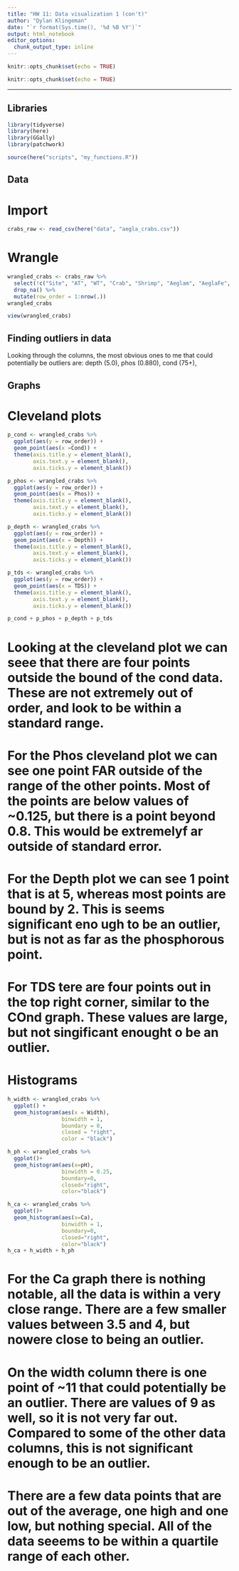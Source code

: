 ```yaml
---
title: "HW 11: Data visualization 1 (con't)"
author: "Dylan Klingeman"
date: "`r format(Sys.time(), '%d %B %Y')`"
output: html_notebook
editor_options: 
  chunk_output_type: inline
---
```


```r
knitr::opts_chunk$set(echo = TRUE)
```

```r
knitr::opts_chunk$set(echo = TRUE)
```
***
## Libraries
```r
library(tidyverse)
library(here)
library(GGally)
library(patchwork)
```

```r
source(here("scripts", "my_functions.R"))
```

## Data
# Import
```r
crabs_raw <- read_csv(here("data", "aegla_crabs.csv"))
```

# Wrangle

```r
wrangled_crabs <- crabs_raw %>% 
  select(!c("Site", "AT", "WT", "Crab", "Shrimp", "Aeglam", "AeglaFe", "AeglaFo")) %>% 
  drop_na() %>% 
  mutate(row_order = 1:nrow(.))
wrangled_crabs
```

```r
view(wrangled_crabs)
```

## Finding outliers in data

Looking through the columns, the most obvious ones to me that could potentially be outliers are: depth (5.0), phos (0.880), cond (75+), 

## Graphs

# Cleveland plots

```r
p_cond <- wrangled_crabs %>% 
  ggplot(aes(y = row_order)) + 
  geom_point(aes(x =Cond)) + 
  theme(axis.title.y = element_blank(), 
        axis.text.y = element_blank(), 
        axis.ticks.y = element_blank())

p_phos <- wrangled_crabs %>% 
  ggplot(aes(y = row_order)) + 
  geom_point(aes(x = Phos)) + 
  theme(axis.title.y = element_blank(), 
        axis.text.y = element_blank(), 
        axis.ticks.y = element_blank())

p_depth <- wrangled_crabs %>% 
  ggplot(aes(y = row_order)) + 
  geom_point(aes(x = Depth)) + 
  theme(axis.title.y = element_blank(), 
        axis.text.y = element_blank(), 
        axis.ticks.y = element_blank())

p_tds <- wrangled_crabs %>% 
  ggplot(aes(y = row_order)) + 
  geom_point(aes(x = TDS)) + 
  theme(axis.title.y = element_blank(), 
        axis.text.y = element_blank(), 
        axis.ticks.y = element_blank())

p_cond + p_phos + p_depth + p_tds
```

# Looking at the cleveland plot we can seee that there are four points outside the bound of the cond data. These are not extremely out of order, and look to be within a standard range. 

# For the Phos cleveland plot we can see one point FAR outside of the range of the other points. Most of the points are below values of ~0.125, but there is a point beyond 0.8. This would be extremelyf ar outside of standard error. 

# For the Depth plot we can see 1 point that is at 5, whereas most points are bound by 2. This is seems significant eno ugh to be an outlier, but is not as far as the phosphorous point. 

# For TDS tere are four points out in the top right corner, similar to the COnd graph. These values are large, but not singificant enought o be an outlier. 

# Histograms

```r
h_width <- wrangled_crabs %>% 
  ggplot() + 
  geom_histogram(aes(x = Width), 
                 binwidth = 1, 
                 boundary = 0, 
                 closed = "right", 
                 color = "black") 

h_ph <- wrangled_crabs %>% 
  ggplot()+
  geom_histogram(aes(x=pH),
                 binwidth = 0.25,
                 boundary=0,
                 closed="right",
                 color="black")

h_ca <- wrangled_crabs %>% 
  ggplot()+
  geom_histogram(aes(x=Ca),
                 binwidth = 1,
                 boundary=0,
                 closed="right",
                 color="black")
h_ca + h_width + h_ph
```

# For the Ca graph there is nothing notable, all the data is within a very close range. There are a few smaller values between 3.5 and 4, but nowere close to being an outlier. 

# On the width column there is one point of ~11 that could potentially be an outlier. There are values of 9 as well, so it is not very far out. Compared to some of the other data columns, this is not significant enough to be an outlier. 

# There are a few data points that are out of the average, one high and one low, but nothing special. All of the data seeems to be within a quartile range of each other. 



















